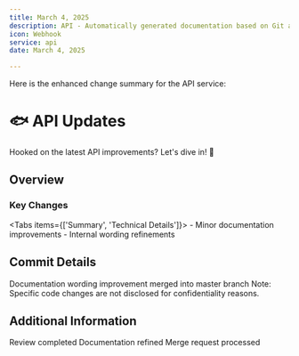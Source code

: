 ```yaml
---
title: March 4, 2025
description: API - Automatically generated documentation based on Git activity.
icon: Webhook
service: api
date: March 4, 2025

---
```


Here is the enhanced change summary for the API service:

# 🐟 API Updates

<Callout type="info">
Hooked on the latest API improvements? Let's dive in! 🎣
</Callout>

## Overview

### Key Changes

<Tabs items={['Summary', 'Technical Details']}>
  <Tab value="Summary">
    - Minor documentation improvements
    - Internal wording refinements
  </Tab>
  <Tab value="Technical Details">
    <Files>
      <Folder name="api_server">
        <Folder name="baas_engine">
          <Folder name="src">
            <Folder name="tokens">
              <File name="constants.rs" />
            </Folder>
          </Folder>
        </Folder>
      </Folder>
    </Files>
  </Tab>
</Tabs>

## Commit Details

<Accordions>
  <Accordion title="Commit Overview" value="commit-info">
    Documentation wording improvement merged into master branch
  </Accordion>
</Accordions>

<Callout type="warn">
Note: Specific code changes are not disclosed for confidentiality reasons.
</Callout>

## Additional Information

<Steps>
  <Step>Review completed</Step>
  <Step>Documentation refined</Step>
  <Step>Merge request processed</Step>
</Steps>